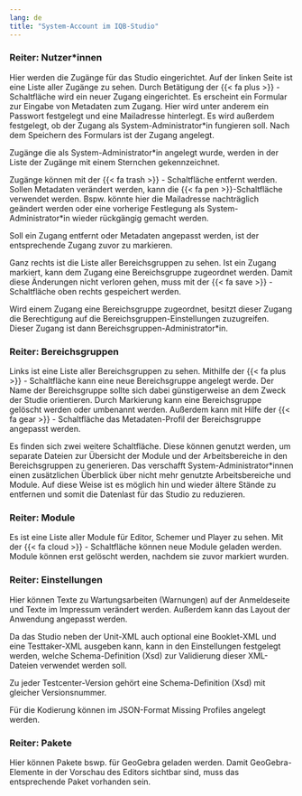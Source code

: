 ```yaml
---
lang: de
title: "System-Account im IQB-Studio"
---
```


### Reiter: Nutzer\*innen

Hier werden die Zugänge für das Studio eingerichtet. Auf der linken Seite ist eine Liste aller Zugänge zu sehen. Durch Betätigung der {{< fa plus >}} - Schaltfläche wird ein neuer Zugang eingerichtet. Es erscheint ein Formular zur Eingabe von Metadaten zum Zugang. Hier wird unter anderem ein Passwort festgelegt und eine Mailadresse hinterlegt. Es wird außerdem festgelegt, ob der Zugang als System-Administrator\*in fungieren soll. Nach dem Speichern des Formulars ist der Zugang angelegt. 

::: {.callout-note}
Zugänge die als System-Administrator\*in angelegt wurde, werden in der Liste der Zugänge mit einem Sternchen gekennzeichnet.
:::

Zugänge können mit der {{< fa trash >}} - Schaltfläche entfernt werden. Sollen Metadaten verändert werden, kann die {{< fa pen >}}-Schaltfläche verwendet werden. Bspw. könnte hier die Mailadresse nachträglich geändert werden oder eine vorherige Festlegung als System-Administrator\*in wieder rückgängig gemacht werden.

::: {.callout-note}
Soll ein Zugang entfernt oder Metadaten angepasst werden, ist der entsprechende Zugang zuvor zu markieren. 
:::

Ganz rechts ist die Liste aller Bereichsgruppen zu sehen. Ist ein Zugang markiert, kann dem Zugang eine Bereichsgruppe zugeordnet werden. Damit diese Änderungen nicht verloren gehen, muss mit der {{< fa save >}} - Schaltfläche oben rechts gespeichert werden.

::: {.callout-note}
Wird einem Zugang eine Bereichsgruppe zugeordnet, besitzt dieser Zugang die Berechtigung auf die Bereichsgruppen-Einstellungen zuzugreifen. Dieser Zugang ist dann Bereichsgruppen-Administrator\*in.
:::

### Reiter: Bereichsgruppen

Links ist eine Liste aller Bereichsgruppen zu sehen. Mithilfe der {{< fa plus >}} - Schaltfläche kann eine neue Bereichsgruppe angelegt werde. Der Name der Bereichsgruppe sollte sich dabei günstigerweise an dem Zweck der Studie orientieren. Durch Markierung kann eine Bereichsgruppe gelöscht werden oder umbenannt werden. Außerdem kann mit Hilfe der {{< fa gear >}} - Schaltfläche das Metadaten-Profil der Bereichsgruppe angepasst werden.

Es finden sich zwei weitere Schaltfläche. Diese können genutzt werden, um separate Dateien zur Übersicht der Module und der Arbeitsbereiche in den Bereichsgruppen zu generieren. Das verschafft System-Administrator\*innen einen zusätzlichen Überblick über nicht mehr genutzte Arbeitsbereiche und Module. Auf diese Weise ist es möglich hin und wieder ältere Stände zu entfernen und somit die Datenlast für das Studio zu reduzieren.

### Reiter: Module

Es ist eine Liste aller Module für Editor, Schemer und Player zu sehen. Mit der {{< fa cloud >}} - Schaltfläche können neue Module geladen werden. Module können erst gelöscht werden, nachdem sie zuvor markiert wurden.

### Reiter: Einstellungen

Hier können Texte zu Wartungsarbeiten (Warnungen) auf der Anmeldeseite und Texte im Impressum verändert werden. Außerdem kann das Layout der Anwendung angepasst werden.

Da das Studio neben der Unit-XML auch optional eine Booklet-XML und eine Testtaker-XML ausgeben kann, kann in den Einstellungen festgelegt werden, welche Schema-Definition (Xsd) zur Validierung dieser XML-Dateien verwendet werden soll.

::: {.callout-note}
Zu jeder Testcenter-Version gehört eine Schema-Definition (Xsd) mit gleicher Versionsnummer.
:::

Für die Kodierung können im JSON-Format Missing Profiles angelegt werden.


### Reiter: Pakete

Hier können Pakete bswp. für GeoGebra geladen werden. Damit GeoGebra-Elemente in der Vorschau des Editors sichtbar sind, muss das entsprechende Paket vorhanden sein.